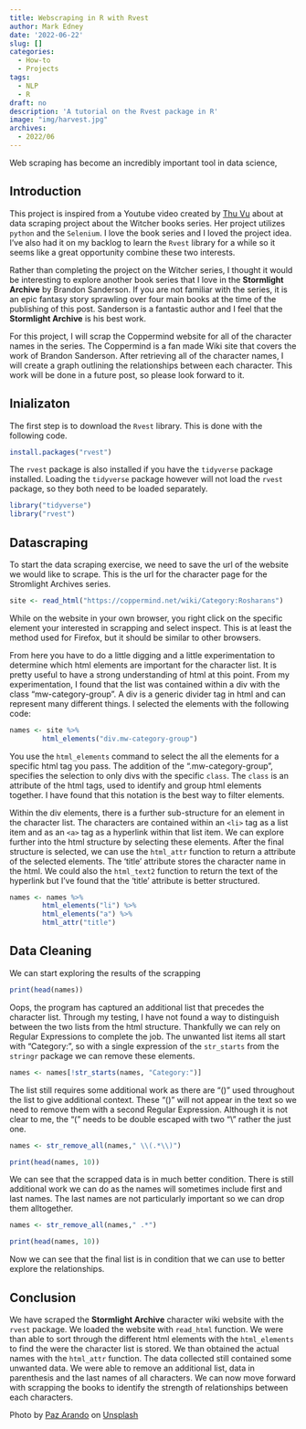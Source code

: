 ```yaml
---
title: Webscraping in R with Rvest
author: Mark Edney
date: '2022-06-22'
slug: []
categories:
  - How-to
  - Projects
tags:
  - NLP
  - R
draft: no
description: 'A tutorial on the Rvest package in R'
image: "img/harvest.jpg"
archives:
  - 2022/06
---
```

Web scraping has become an incredibly important tool in data science, 

## Introduction 
This project is inspired from a Youtube video created by [Thu Vu](https://www.youtube.com/watch?v=RuNolAh_4bU) about at data scraping project about the Witcher books series. Her project utilizes `python` and the `Selenium`. I love the book series and I loved the project idea. I've also had it on my backlog to learn the `Rvest` library for a while so it seems like a great opportunity combine these two interests.

Rather than completing the project on the Witcher series, I thought it would be interesting to explore another book series that I love in the **Stormlight Archive** by Brandon Sanderson. If you are not familiar with the series, it is an epic fantasy story sprawling over four main books at the time of the publishing of this post. Sanderson is a fantastic author and I feel that the **Stormlight Archive** is his best work. 

For this project, I will scrap the Coppermind website for all of the character names in the series. The Coppermind is a fan made Wiki site that covers the work of Brandon Sanderson. After retrieving all of the character names, I will create a graph outlining the relationships between each character. This work will be done in a future post, so please look forward to it. 

## Inializaton
The first step is to download the `Rvest` library. This is done with the following code.
```r
install.packages("rvest")
```
The `rvest` package is also installed if you have the `tidyverse` package installed. Loading the `tidyverse` package however will not load the `rvest` package, so they both need to be loaded separately. 

```r
library("tidyverse")
library("rvest")
```

## Datascraping
To start the data scraping exercise, we need to save the url of the website we would like to scrape. This is the url for the character page for the Stromlight Archives series.  
```r
site <- read_html("https://coppermind.net/wiki/Category:Rosharans")
```
While on the website in your own browser, you right click on the specific element your interested in scrapping and select inspect. This is at least the method used for Firefox, but it should be similar to other browsers.

From here you have to do a little digging and a little experimentation to determine which html elements are important for the character list. It is pretty useful to have a strong understanding of html at this point. From my experimentation, I found that the list was contained within a div with the class "mw-category-group". A div is a generic divider tag in html and can represent many different things. I selected the elements with the following code:
```r
names <- site %>% 
        html_elements("div.mw-category-group")
```
You use the `html_elements` command to select the all the elements for a specific html tag you pass. The addition of the ".mw-category-group", specifies the selection to only divs with the specific `class`. The `class` is an attribute of the html tags, used to identify and group html elements together. I have found that this notation is the best way to filter elements. 

Within the div elements, there is a further sub-structure for an element in the character list. The characters are contained within an `<li>` tag as a list item and as an `<a>` tag as a hyperlink within that list item. We can explore further into the html structure by selecting these elements. After the final structure is selected, we can use the `html_attr` function to return a attribute of the selected elements. The 'title' attribute stores the character name in the html. We could also the `html_text2` function to return the text of the hyperlink but I've found that the 'title' attribute is better structured.     

```r
names <- names %>%
        html_elements("li") %>%
        html_elements("a") %>%
        html_attr("title")
```
## Data Cleaning

We can start exploring the results of the scrapping
```r
print(head(names))
```
Oops, the program has captured an additional list that precedes the character list. Through my testing, I have not found a way to distinguish between the two lists from the html structure. Thankfully we can rely on Regular Expressions to complete the job. The unwanted list items all start with "Category:", so with a single expression of the `str_starts` from the `stringr` package we can remove these elements.

```r
names <- names[!str_starts(names, "Category:")]
```
The list still requires some additional work as there are "()" used throughout the list to give additional context. These "()" will not appear in the text so we need to remove them with a second Regular Expression. Although it is not clear to me, the "(" needs to be double escaped with two "\\" rather the just one. 
```r
names <- str_remove_all(names," \\(.*\\)")

print(head(names, 10))
```
We can see that the scrapped data is in much better condition. There is still additional work we can do as the names will sometimes include first and last names. The last names are not particularly important so we can drop them alltogether. 

```r
names <- str_remove_all(names," .*") 

print(head(names, 10))
```

Now we can see that the final list is in condition that we can use to better explore the relationships. 

## Conclusion
We have scraped the **Stormlight Archive** character wiki website with the `rvest` package. We loaded the website with `read_html` function. We were than able to sort through the different html elements with the `html_elements` to find the were the character list is stored. We than obtained the actual names with the `html_attr` function. The data collected still contained some unwanted data. We were able to remove an additional list, data in parenthesis and the last names of all characters. We can now move forward with scrapping the books to identify the strength of relationships between each characters. 

```{=html}
Photo by <a href="https://unsplash.com/@pazarando?utm_source=unsplash&utm_medium=referral&utm_content=creditCopyText">Paz Arando</a> on <a href="https://unsplash.com/s/photos/harvest?utm_source=unsplash&utm_medium=referral&utm_content=creditCopyText">Unsplash</a>
```  